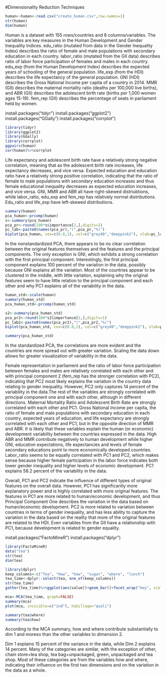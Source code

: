 #Dimensionality Reduction Techniques

```r
human<-human<-read.csv("create_human.csv",row.names=1)
str(human)
dim(human)
```

Human is a dataset with 155 rows/countries and 8 columns/variables. The variables are key measures in the Human Development and Gender Inequality Indices. edu_ratio (mutated from data in the Gender Inequality Index) describes the ratio of female and male populations with secondary education in each country. labor_ratio (mutated from the GII data) describes ratio of labor force participation of females and males in each country. edu_exp (from the Human Development Index) describes the expected years of schooling of the general population. life_exp (from the HDI) describes the life expectancy of the general population. GNI (HDI) describes the Gross National Income per capita of a country in 2014. MMR (GII) describes the maternal mortality ratio (deaths per 100,000 live births), and ABR (GII) describes the adolescent birth rate (births per 1,000 women ages 15-19). fem_rep (GII) describes the percentage of seats in parliament held by women.

install.packages("tidyr")
install.packages("ggplot2")
install.packages("GGally")
install.packages("corrplot")
```r
library(tidyr)
library(ggplot2)
library(GGally)
library(corrplot)
ggpairs(human)
cor(human)%>%corrplot
```

Life expectancy and adolescent birth rate have a relatively strong negative correlation, meaning that as the adolescent birth rate increases, life expectancy decreases, and vice versa. Expected education and education ratio have a relatively strong positive correlation, indicating that the ratio of female to male populations with secondary education increases and thus female educational inequality decreases as expected education increases, and vice versa. GNI, MMR and ABR all have right-skewed distriubtions, while labor_ratio, edu_exp and fem_rep has relatively normal distributions. Edu_ratio and life_exp have left-skewed distributions.

```r
summary(human)
pca_human<-prcomp(human)
s<-summary(pca_human)
pca_pr<-round(100*s$importance[2,],digits=1)
pc_lab<-paste0(names(pca_pr),"(",pca_pr,"%)")
biplot(pca_human, cex=c(0.8,1), col=c("grey40","deeppink2"), xlab=pc_lab[1],ylab=pc_lab[2])
```

In the nonstandardized PCA, there appears to be no clear correlation between the original features themselves and the features and the principal components. The only exception is GNI, which exhibits a strong correlation with the first principal component. Interestingly, the first principal component explains 100 percent of the variation in the data, possibly because GNI explains all the variation. Most of the countries appear to be clustered in the middle, with little variation, explaining why the original features seem to have little relation to the principal component and each other and why PC1 explains all of the variability in the data. 

```r
human_std<-scale(human)
summary(human_std)
pca_human_std<-prcomp(human_std)

s2<-summary(pca_human_std)
pca_pr2<-round(100*s2$importance[2,],digits=1)
pc_lab2<-paste0(names(pca_pr2),"(",pca_pr2,"%)")
biplot(pca_human_std, cex=c(0.8,1), col=c("grey40","deeppink2"), xlab=pc_lab2[1],ylab=pc_lab2[2])

summary(pca_human_std)
```

In the standardized PCA, the correlations are more evident and the countries are more spread out with greater variation. Scaling the data down allows for greater visualization of variability in the data. 

Female representation in parliament and the ratio of labor force participation betewen females and males are relatively correlated with each other and with principal component 2 (fem_rep has the stronger correlation with PC2), indicating that PC2 most likely explains the variation in the country data relating to gender inequality. However, PC2 only captures 14 percent of the variability in the data.The rest of the variables are strongly correlated with principal component one and with each other, although in different directions. Maternal Mortality Ratio and Adolescent Birth Rate are strongly correlated with each other and PC1. Gross National Income per capita, the ratio of female and male populations with secondary education in each country, expected years of education, and life expectancy are strongly correlated with each other and PC1, but in the opposite direction of MMR and ABR. It is likely that these variables explain the human (or economic) development variability between the countries expressed in the data. High ABR and MMR contribute negatively to human development while higher GNI, education expectations, life expectancies and levels of female secondary educations point to more economically developed countries. Labor_ratio seems to be equally correlated with PC1 and PC2, which makes sense because higher female participation in the labor force indicates both lower gender inequality and higher levels of economic development. PC1 explains 58.2 percent of the variability in the data.

Overall, PC1 and PC2 indicate the influence of different types of original features on the overall data. However, PC1 has significantly more explanatory power and is highly correlated with more original features. The features in PC1 are more related to human/economic development, and thus Principal Component One describes the variation in the data based on human/economic development. PC2 is more related to variation between countries in terms of gender inequality, and has less ability to capture the variation in the data based on the reality that more of the original features are related to the HDI. Even variables from the GII have a relationship with PC1, because development is related to gender equality. 

install.packages("FactoMineR")
install.packages("dplyr")
```r
library(FactoMineR)
data("tea")
str(tea)
dim(tea)

library(dplyr)
keep_columns<-c("Tea", "How", "how", "sugar", "where", "lunch")
tea_time<-dplyr::select(tea, one_of(keep_columns))
str(tea_time)
gather(tea_time)%>%ggplot(aes(value))+geom_bar()+facet_wrap("key", scales="free")+theme(axis.text.x=element_text(angle=45,hjust=1,size=8))
```

```r
mca<-MCA(tea_time, graph=FALSE)
summary(mca)
plot(mca, invisible=c("ind"), habillage="quali")

summary(tea$where)
summary(tea$how)
```

According to the MCA summary, how and where contribute substantially to dim 1 and moreso than the other variables to dimension 2. 

Dim 1 explains 15 percent of the variance in the data, while Dim 2 explains 14 percent. Many of the categories are similar, with the exception of other, chain store+tea shop, tea bag+unpackaged, green, unpackaged and tea shop. Most of these categories are from the variables how and where, indicating their influence on the first two dimensions and on the variation in the data as a whole.

